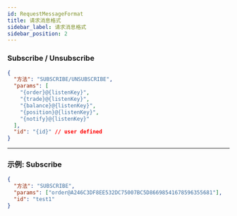 ```yaml
---
id: RequestMessageFormat
title: 请求消息格式
sidebar_label: 请求消息格式
sidebar_position: 2
---
```


### Subscribe / Unsubscribe

```json title="Subscribe/Unsubscribe"
{
  "方法": "SUBSCRIBE/UNSUBSCRIBE",
  "params": [
    "{order}@{listenKey}",
    "{trade}@{listenKey}",
    "{balance}@{listenKey}",
    "{position}@{listenKey}",
    "{notify}@{listenKey}"
  ],
  "id": "{id}" // user defined
}
```

---

### 示例: Subscribe

```json title="Subscribe 示例"
{
  "方法": "SUBSCRIBE",
  "params": ["order@A246C3DF8EE532DC75007BC5D86698541678596355681"],
  "id": "test1"
}
```
